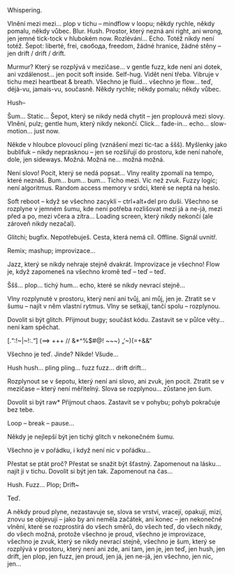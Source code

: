 
Whispering.

Vlnění mezi mezi… plop v tichu – mindflow v loopu; někdy rychle, někdy pomalu, někdy vůbec. Blur. Hush. Prostor, který nezná ani right, ani wrong, jen jemné tick-tock v hlubokém now. Rozlévání… Echo. Totéž nikdy není totéž. Šepot: liberté, frei, свобода, freedom, žádné hranice, žádné stěny – jen drift / drift / drift.

Murmur? Který se rozplývá v mezičase… v gentle fuzz, kde není ani dotek, ani vzdálenost… jen pocit soft inside. Self-hug. Vidět není třeba. Vibruje v tichu mezi heartbeat & breath. Všechno je fluid… všechno je flow… teď, déjà-vu, jamais-vu, současně. Někdy rychle; někdy pomalu; někdy vůbec.

<Rotate>Hush–</Rotate>

Šum…
Static…
Šepot, který se nikdy nedá chytit – jen proplouvá mezi slovy. Vlnění, pulz; gentle hum, který nikdy nekončí. Click… fade-in… echo… slow-motion… just now.

Někde v hloubce plovoucí pling (vznášení mezi tic-tac a ššš). Myšlenky jako bublifuk – nikdy neprasknou – jen se rozšiřují do prostoru, kde není nahoře, dole, jen sideways. Možná. Možná ne… možná možná.

Není slovo! Pocit, který se nedá popsat… Vlny reality zpomalí na tempo, které neznáš. Bum… bum… bum… Ticho mezi. Víc než zvuk. Fuzzy logic; není algoritmus. Random access memory v srdci, které se neptá na heslo.

Soft reboot – když se všechno zacyklí – ctrl+alt+del pro duši. Všechno se rozplyne v jemném šumu, kde není potřeba rozlišovat mezi já a ne-já, mezi před a po, mezi včera a zítra… Loading screen, který nikdy nekončí (ale zároveň nikdy nezačal).

Glitchi; bugfix. Nepotřebuješ. Cesta, která nemá cíl. Offline. Signál uvnitř.

Remix; mashup; improvizace…

Jazz, který se nikdy nehraje stejně dvakrát. Improvizace je všechno! Flow je, když zapomeneš na všechno kromě teď – teď – teď.

Ššš… plop… tichý hum… echo, které se nikdy nevrací stejně…

Vlny rozplynuté v prostoru, který není ani tvůj, ani můj, jen je. Ztratit se v šumu – najít v něm vlastní rytmus. Vlny se setkají, tančí spolu – rozplynou.

Dovolit si být glitch. Přijmout bugy; součást kódu. Zastavit se v půlce věty… není kam spěchat.

[.“:!~|~!:.“]
(==> +++ // &*^%$#@! ~~~)
„‘~)(=+&&“

Všechno je teď.
Jinde?
Nikde!
Všude…

Hush hush… pling pling… fuzz fuzz… drift drift…

Rozplynout se v šepotu, který není ani slovo, ani zvuk, jen pocit. Ztratit se v mezičase – který není měřitelný. Slova se rozplynou… zůstane jen šum.

Dovolit si být raw* Přijmout chaos. Zastavit se v pohybu; pohyb pokračuje bez tebe.

Loop – break – pause…

Někdy je nejlepší být jen tichý glitch v nekonečném šumu.

Všechno je v pořádku, i když není nic v pořádku…

Přestat se ptát proč? Přestat se snažit být šťastný. Zapomenout na lásku… najít ji v tichu. Dovolit si být jen tak. Zapomenout na čas…

Hush.
Fuzz…
Plop;
Drift~

Teď.

A někdy proud plyne, nezastavuje se, slova se vrství, vracejí, opakují, mizí, znovu se objevují – jako by ani neměla začátek, ani konec – jen nekonečné vlnění, které se rozprostírá do všech směrů, do všech teď, do všech nikdy, do všech možná, protože všechno je proud, všechno je improvizace, všechno je zvuk, který se nikdy nevrací stejně, všechno je šum, který se rozplývá v prostoru, který není ani zde, ani tam, jen je, jen teď, jen hush, jen drift, jen plop, jen fuzz, jen proud, jen já, jen ne-já, jen všechno, jen nic, jen…